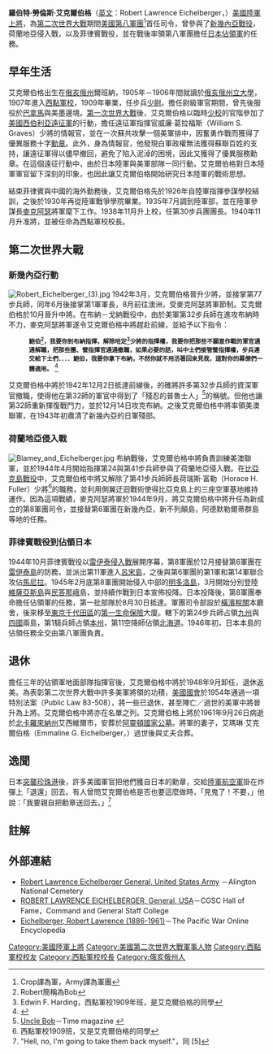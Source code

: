 {{Link style|time=2015-12-11T06:12:27+00:00}}
{{Infobox Military Person
|name=羅伯特·艾克爾伯格 
|lived= {{birth date|1886|3|9|}} – {{death date and age|1961|9|26|1886|3|9|}}
|placeofbirth=[[俄亥俄州|俄亥俄州]]爾班納
|placeofdeath=[[北卡羅來納州|北卡羅來納州]]艾西維爾
|image=[[File:LtG_RL_Eichelberger.jpg|200px]] 
|caption= 羅伯特·艾克爾伯格上將 
|nickname= 
|allegiance={{flagicon|USA}} [[美國|美國]]
|branch={{army|USA}}[[陆军|陆军]]
|serviceyears= 1909年－1948年
|servicenumber= 0–2624
|rank=[[Image:US-O10_insignia.svg|35px]] [[上將|上將]]
|commands=[[Image:30_INF_DUI.png|18px]] [[:en:30th_Infantry_Regiment_(United_States)|美軍第33步兵團]]<br/>[[File:77th_Infantry_Division.patch.jpg|18px]] [[:en:77th_Sustainment_Brigade|美軍第77維持旅]]（美軍第77步兵師）<br/>[[File:U.S._I_Corps_CSIB.svg|18px]] [[:en:I_Corps_(United_States)|美軍第一軍團]]<br/>[[File:Eighth_United_States_Army_CSIB.svg|18px]] [[美軍第八軍團|美軍第八軍團]]<br/>[[西點軍校|西點軍校]]校長
|unit=
|battles=[[第一次世界大戰|第一次世界大戰]]<br/>[[第二次世界大戰|第二次世界大戰]]
*新幾內亞戰役戰役（1942年－1943年）
*荷蘭地亞侵入戰（1944年）
*菲律賓戰役（1944年－1945年）
|awards=
|laterwork=
}}
'''羅伯特·勞倫斯·艾克爾伯格'''（[[英文|英文]]：Robert Lawrence Eichelberger，{{bd|1886年|3月9日|1961年|9月26日|catIdx=}}）[[美国陆军|美國陸軍]][[上将|上將]]，為[[第二次世界大战|第二次世界大戰]]期間[[美國第八軍團|美國第八軍團]]<ref>Crop譯為軍，Army譯為軍團</ref>首任司令，曾參與了[[新幾內亞戰役|新幾內亞戰役]]，荷蘭地亞侵入戰，以及菲律賓戰役，並在戰後率領第八軍團擔任[[同盟國軍事占領日本|日本佔領軍]]的任務。

==早年生活==

艾克爾伯格出生在[[俄亥俄州|俄亥俄州]]爾班納，1905年－1906年間就讀於[[俄亥俄州立大學|俄亥俄州立大學]]，1907年進入[[西點軍校|西點軍校]]，1909年畢業，任步兵[[少尉|少尉]]。擔任尉級軍官期間，曾先後服役於[[巴拿馬|巴拿馬]]與美墨邊境。[[第一次世界大戰|第一次世界大戰]]後，艾克爾伯格以臨時[[少校|少校]]的官階參加了[[:en:American_Expeditionary_Force_Siberia|美國西伯利亞遠征軍]]的行動，擔任遠征軍指揮官威廉·葛拉福斯（William S. Graves）少將的情報官，並在一次蘇共攻擊一個美軍排中，因奮勇作戰而獲得了優異服務十字[[勳章|勳章]]。此外，身為情報官，他發現白軍政權無法獲得蘇聯百姓的支持，讓遠征軍得以儘早撤回，避免了陷入泥淖的困境，因此又獲得了優異服務勳章。在這個遠征行動中，由於日本陸軍與美軍部隊一同行動，艾克爾伯格對日本陸軍軍官留下深刻的印象，也因此讓艾克爾伯格開始研究日本陸軍的戰術思想。

結束菲律賓與中國的海外勤務後，艾克爾伯格先於1926年自陸軍指揮參謀學校結訓，之後於1930年再從陸軍戰爭學院畢業。1935年7月調到陸軍部，並在陸軍參謀長[[麥克阿瑟|麥克阿瑟]]將軍麾下工作。1938年11月升上校，任第30步兵團團長。1940年11月升准將，並被任命為西點軍校校長。

==第二次世界大戰==
===新幾內亞行動===
{{see also|:en:Battle of Buna-Gona}}
[[File:Robert_Eichelberger_(3).jpg|thumb]]
1942年3月，艾克爾伯格晉升少將，並接掌第77步兵師，同年6月後接掌第1軍軍長，8月前往澳洲，受麥克阿瑟將軍節制。艾克爾伯格於10月晉升中將。在布納－戈納戰役中，由於美軍第32步兵師在進攻布納時不力，麥克阿瑟將軍遂令艾克爾伯格中將趕赴前線，並給予以下指令：

:<span style="font-size:smaller;">'''鮑伯<ref>Robert簡稱為Bob</ref>，我要你到布納指揮，解除哈定<ref>Edwin F. Harding，西點軍校1909年班，是艾克爾伯格的同學</ref>少將的指揮權，我要你把那些不願意作戰的軍官通通解職，把那些團、營指揮官通通撤職，如果必要的話，叫中士們接管營指揮權，步兵連交給下士們．．．．鮑伯，我要你拿下布納，不然你就不用活著回來見我，這對你的幕僚們一體適用。'''</span> <ref> {{cite web|url=http://cgsc.leavenworth.army.mil/carl/resources/csi/battles/battles.asp#XVIII|title=Eichelberger at Buna: A Study in Battle Command|author=Thomas M. Huber|date=|year=|month=|format=|work=|publisher=U.S. Command and General Staff College|pages=|language=|doi=|archiveurl=https://web.archive.org/web/20070101150324/http://cgsc.leavenworth.army.mil/carl/resources/csi/battles/battles.asp#XVIII|archivedate=2007-01-01|quote=|accessdate=2008-02-17|deadurl=yes}} </ref>

艾克爾伯格中將於1942年12月2日抵達前線後，的確將許多第32步兵師的資深軍官撤職，使得他在第32師的軍官中得到了「殘忍的普魯士人」<ref>[http://www.time.com/time/magazine/article/0,9171,776066-4,00.html Uncle Bob]－Time magazine {{en}}</ref>的稱號。但他也讓第32師重新揮復戰鬥力，並於12月14日攻克布納。之後艾克爾伯格中將率領美澳聯軍，在1943年初肅清了新幾內亞的日軍殘部。

===荷蘭地亞侵入戰===
{{see also|:en:Western New Guinea campaign}}
[[File:Blamey_and_Eichelberger.jpg|thumb]]
布納戰後，艾克爾伯格中將負責訓練美澳聯軍，並於1944年4月開始指揮第24與第41步兵師參與了荷蘭地亞侵入戰。在[[比亞克島戰役|比亞克島戰役]]中，艾克爾伯格中將又解除了第41步兵師師長荷瑞斯·富勒（Horace H. Fuller）少將<ref>西點軍校1909班，又是艾克爾伯格的同學</ref>的職務，並利用側翼迂迴戰術使得比亞克島上的三座空軍基地維持運作。因為這項戰績，麥克阿瑟將軍於1944年9月，將艾克爾伯格中將升任為新成立的第8軍團司令，並接替第6軍團在新幾內亞，新不列顛島，阿德默勒爾蒂群島等地的任務。

===菲律賓戰役到佔領日本===
{{see also|菲律賓戰役 (1944–1945)|同盟國軍事佔領日本}}

1944年10月菲律賓戰役以[[雷伊泰島戰役|雷伊泰侵入戰]]展開序幕，第8軍團於12月接替第6軍團在[[雷伊泰島|雷伊泰島]]的防務，並派出第11軍進入[[呂宋島|呂宋島]]，之後與第6軍團的第1軍和第14軍聯合攻佔[[馬尼拉|馬尼拉]]。1945年2月底第8軍團開始侵入中部的[[民都洛|明多洛島]]，3月開始分別登陸[[米沙鄢群島|維薩亞斯島]]與[[棉蘭老島|民答那峨]]島，並持續作戰到日本宣佈投降。日本投降後，第8軍團奉命擔任佔領軍的任務，第一批部隊於8月30日抵達。軍團司令部設於[[橫濱稅關|橫濱稅關]]本廳舍，後來移至[[東京|東京]][[千代田區|千代田區]]的[[第一生命保險|第一生命保險]]大廈。轄下的第24步兵師占領[[九州_(日本)|九州]]與[[四國|四國]]兩島，第1騎兵師占領[[本州|本州]]，第11空降師佔領[[北海道|北海道]]。1946年初，日本本島的佔領任務全交由第八軍團負責。

==退休==

擔任三年的佔領軍地面部隊指揮官後，艾克爾伯格中將於1948年9月卸任，退休返美。為表彰第二次世界大戰中許多美軍將領的功積，[[美國國會|美國國會]]於1954年通過一項特別法案（Public Law 83-508），將一些已退休，甚至陣亡／過世的美軍中將晉升為上將。艾克爾伯格中將亦在名單之列。艾克爾伯格上將於1961年9月26日病逝於[[北卡羅來納州|北卡羅來納州]]艾西維爾市，安葬於[[阿靈頓國家公墓|阿靈頓國家公墓]]。將軍的妻子，艾瑪琳·艾克爾伯格（Emmaline G. Eichelberger，{{bd|1888年|8月12日|1972年|2月11日|catIdx=}}）過世後與丈夫合葬。

==逸聞==
日本[[珍珠港事變|突襲珍珠港]]後，許多美國軍官把他們獲自日本的勳章，交給[[美國陸軍航空軍|陸軍航空軍]]掛在炸彈上「退還」回去。有人曾問艾克爾伯格是否也要這麼做時，「見鬼了！不要，」他說：「我要親自把勳章送回去。」<ref>"Hell, no, I'm going to take them back myself."，同 [5]</ref>

==註解==
<div class="references-small">
<references />
</div>

==外部連結==
*[http://www.arlingtoncemetery.net/rleichelberger.htm Robert Lawrence Eichelberger General, United States Army] {{Wayback|url=http://www.arlingtoncemetery.net/rleichelberger.htm |date=20120716181153 }}－Alington National Cemetery {{en}}
*[https://web.archive.org/web/20070520225856/http://cgsc.leavenworth.army.mil/carl/resources/ftlvn/ww2.asp#eichel#eichel ROBERT LAWRENCE EICHELBERGER, General, USA]－CGSC Hall of Fame，Command and General Staff College {{en}}
*[http://pwencycl.kgbudge.com/E/i/Eichelberger_Robert_L.htm Eichelberger, Robert Lawrence (1886-1961)]－The Pacific War Online Encyclopedia {{en}}

{{西點軍校校長}}
{{Authority control}}

{{DEFAULTSORT:Eichelberger, Robert L.}}
[[Category:美國陸軍上將|Category:美國陸軍上將]]
[[Category:美國第二次世界大戰軍事人物|Category:美國第二次世界大戰軍事人物]]
[[Category:西點軍校校友|Category:西點軍校校友]]
[[Category:西點軍校校長|Category:西點軍校校長]]
[[Category:俄亥俄州人|Category:俄亥俄州人]]